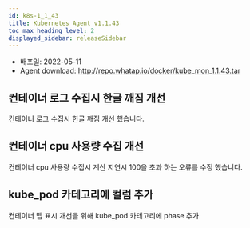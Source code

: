 ```yaml
---
id: k8s-1_1_43
title: Kubernetes Agent v1.1.43
toc_max_heading_level: 2
displayed_sidebar: releaseSidebar
---
```



* 배포일: 2022-05-11
* Agent download: http://repo.whatap.io/docker/kube_mon_1.1.43.tar

## 컨테이너 로그 수집시 한글 깨짐 개선

컨테이너 로그 수집시 한글 깨짐 개선 했습니다. 

## 컨테이너 cpu 사용량 수집 개선

컨테이너 cpu 사용량 수집시 계산 지연시 100을 초과 하는 오류를  수정 했습니다. 

## kube_pod 카테고리에 컬럼 추가

컨테이너 맵 표시 개선을 위해 kube_pod 카테고리에 phase 추가